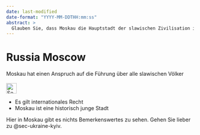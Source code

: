 ```yaml
---
date: last-modified
date-format: "YYYY-MM-DDTHH:mm:ss"
abstract: > 
  Glauben Sie, dass Moskau die Hauptstadt der slawischen Zivilisation ist? Nicht St. Petersburg? Nein, Kiew!
---
```


# Russia Moscow {#sec-russia-moscow}

::: {.callout-caution title="Myth"}
Moskau hat einen Anspruch auf die Führung über alle slawischen Völker
[<br></br>![Search for topic in EUvsDisinfo](../all_common_img/EUvsDisinfo_400x240.jpg){height=2em}](https://euvsdisinfo.eu/disinformation-cases/?text=moscow%20history&sort=relevance)
:::

::: {.callout-tip title="Truth"}
- Es gilt internationales Recht
- Moskau ist eine historisch junge Stadt
:::

Hier in Moskau gibt es nichts Bemerkenswertes zu sehen. Gehen Sie lieber zu @sec-ukraine-kyiv.
